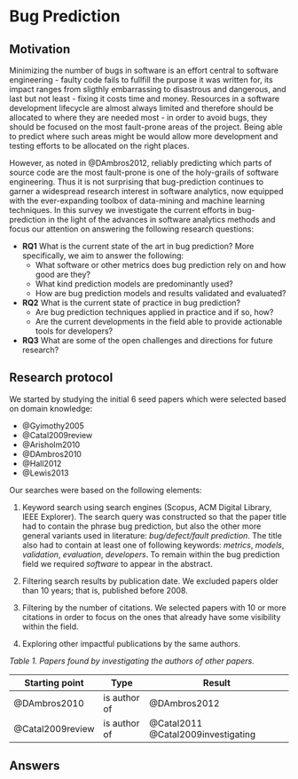 # Bug Prediction

## Motivation
Minimizing the number of bugs in software is an effort central to software engineering - faulty
code fails to fullfill the purpose it was written for, its impact ranges from sligthly
embarrassing to disastrous and dangerous, and last but not least - fixing it 
costs time and money. Resources in a 
software development lifecycle are almost always limited and therefore should be allocated to where
 they are needed most - in order to avoid bugs, they should be focused on the most fault-prone
 areas of the project. Being able to predict where such areas might be would allow more development and 
testing efforts to be allocated on the right places.

However, as noted in @DAmbros2012, reliably predicting which parts of source code are the most 
fault-prone is one of the holy-grails of software engineering. Thus it is not surprising that bug-prediction continues
 to garner a widespread research interest in software analytics, now equipped with the 
 ever-expanding toolbox of data-mining and machine learning techniques. In this survey we 
 investigate the current efforts in bug-prediction in the light of the advances in software analytics methods and focus our attention on answering the
  following research questions:

* **RQ1** What is the current state of the art in bug prediction?
More specifically, we aim to answer the following:
    * What software or other metrics does bug prediction rely on and how good are they?
    * What kind prediction models are predominantly used?
    * How are bug prediction models and results validated and evaluated?
* **RQ2** What is the current state of practice in bug prediction?
    * Are bug prediction techniques applied in practice and if so, how?
    * Are the current developments in the field able to provide actionable tools for developers?
* **RQ3** What are some of the open challenges and directions for future research?


## Research protocol
We started by studying the initial 6 seed papers which were selected based on domain knowledge:

* @Gyimothy2005
* @Catal2009review
* @Arisholm2010
* @DAmbros2010
* @Hall2012
* @Lewis2013

Our searches were based on the following elements:

1. Keyword search using search engines (Scopus, ACM Digital Library, IEEE Explorer).
The search query was constructed so that the paper title had to contain the phrase bug prediction,
 but also the other more general variants used in literature: *bug/defect/fault prediction*. 
The title also had to contain at least one of following keywords: *metrics*, *models*,
 *validation*, *evaluation*, *developers*. To remain within the bug prediction field we required
  *software* to appear in the abstract.

2. Filtering search results by publication date. We excluded papers older than 10 years; that is, published before 2008. 

3. Filtering by the number of citations. We selected papers with 10 or more citations in order to focus on the ones that already have some visibility within the field.

4. Exploring other impactful publications by the same authors.

_Table 1. Papers found by investigating the authors of other papers._

| Starting point    | Type         | Result                                   |
|-------------------|--------------|------------------------------------------|
| @DAmbros2010      | is author of | @DAmbros2012                             |
| @Catal2009review  | is author of | @Catal2011 <br> @Catal2009investigating  |

## Answers

